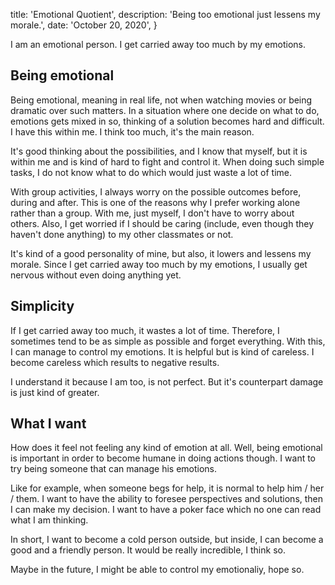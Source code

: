 
  title: 'Emotional Quotient',
  description: 'Being too emotional just lessens my morale.',
  date: 'October 20, 2020',
}


I am an emotional person. I get carried away too much by my emotions.

## Being emotional

Being emotional, meaning in real life, not when watching movies or being dramatic over such matters. In a situation where one decide on what to do, emotions gets mixed in so, thinking of a solution becomes hard and difficult. I have this within me. I think too much, it's the main reason.

It's good thinking about the possibilities, and I know that myself, but it is within me and is kind of hard to fight and control it. When doing such simple tasks, I do not know what to do which would just waste a lot of time.

With group activities, I always worry on the possible outcomes before, during and after. This is one of the reasons why I prefer working alone rather than a group. With me, just myself, I don't have to worry about others. Also, I get worried if I should be caring (include, even though they haven't done anything) to my other classmates or not.

It's kind of a good personality of mine, but also, it lowers and lessens my morale. Since I get carried away too much by my emotions, I usually get nervous without even doing anything yet.

## Simplicity

If I get carried away too much, it wastes a lot of time. Therefore, I sometimes tend to be as simple as possible and forget everything. With this, I can manage to control my emotions. It is helpful but is kind of careless. I become careless which results to negative results.

I understand it because I am too, is not perfect. But it's counterpart damage is just kind of greater.

## What I want

How does it feel not feeling any kind of emotion at all. Well, being emotional is important in order to become humane in doing actions though. I want to try being someone that can manage his emotions.

Like for example, when someone begs for help, it is normal to help him / her / them. I want to have the ability to foresee perspectives and solutions, then I can make my decision. I want to have a poker face which no one can read what I am thinking.

In short, I want to become a cold person outside, but inside, I can become a good and a friendly person. It would be really incredible, I think so.

Maybe in the future, I might be able to control my emotionaliy, hope so.
